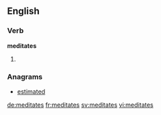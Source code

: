 ==English==

===Verb===
'''meditates'''

# {{third-person singular of|meditate}}

===Anagrams===
* [[estimated#English|estimated]]

[[de:meditates]]
[[fr:meditates]]
[[sv:meditates]]
[[vi:meditates]]